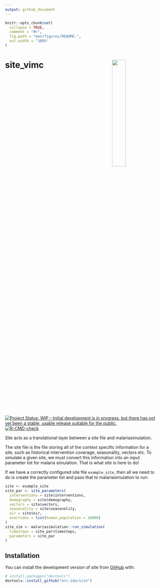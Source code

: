 ```yaml
---
output: github_document
---
```


<!-- README.md is generated from README.Rmd. Please edit that file -->

```r
knitr::opts_chunk$set(
  collapse = TRUE,
  comment = "#>",
  fig.path = "man/figures/README-",
  out.width = "100%"
)
```

# site_vimc <img src="man/figures/site_hex.png" align="right" width=30% height=30% />

<!-- badges: start -->
[![Project Status: WIP – Initial development is in progress, but there has not yet been a stable, usable release suitable for the public.](https://www.repostatus.org/badges/latest/wip.svg)](https://www.repostatus.org/#wip)
[![R-CMD-check](https://github.com/mrc-ide/site/workflows/R-CMD-check/badge.svg)](https://github.com/mrc-ide/site/actions)
<!-- badges: end -->

Site acts as a translational layer between a site file and malariasimulation.

The site file is the file storing all of the context specific information for a site,
such as historical intervention coverage, seasonality, vectors etc. To simulate
a given site, we must convert this information into an input parameter list for
malaria simulation. That is what site is here to do!

If we have a correctly configured site file `example_site`, then all we need to 
do is create the parameter list and pass that to malariasimulation to run:

```r
site <- example_site
site_par <- site_parameters(
  interventions = site$interventions,
  demography = site$demography,
  vectors = site$vectors,
  seasonality = site$seasonality,
  eir = site$eir,
  overrides = list(human_population = 10000)
)
site_sim <- malariasimulation::run_simulation(
  timesteps = site_par$timesteps,
  parameters = site_par
)

```

## Installation

You can install the development version of site from [GitHub](https://github.com/) with:

``` r
# install.packages("devtools")
devtools::install_github("mrc-ide/site")
```

